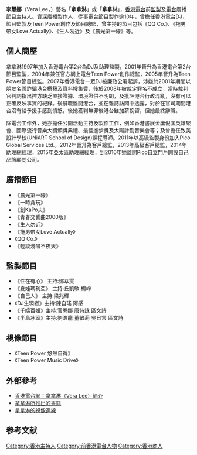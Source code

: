 {{BLP unsourced|time=2021-02-18T12:42:50+00:00}}
'''李慧娜'''（Vera Lee，{{bd||1月15日}}）藝名「'''拿拿淋'''」或「'''拿拿林'''」，[[香港電台|香港電台]]前[[監製|監製]]及[[電台|電台]]廣播[[節目主持人|節目主持人]]。資深廣播製作人，從事電台節目製作逾10年，曾擔任香港電台DJ，節目監製及Teen Power創作及節目總監，曾主持的節目包括《QQ Co.》、《拖男帶女Love Actually》、《生人勿近》及《晨光第一線》等。

==個人簡歷==
拿拿淋1997年加入香港電台第2台為DJ及助理監製，2001年晉升為香港電台第2台節目監製，2004年兼任官方網上電台Teen Power創作總監，2005年晉升為Teen Power節目總監。2007年香港電台一眾DJ被廉政公署起訴，涉嫌於2001年期間以朋友名義詐騙港台撰稿及資料搜集費，後於2008年被裁定罪名不成立，當時裁判官判詞指出控方缺乏直接證據、環境證供不明朗，及批評港台行政混亂，沒有可以正確反映事實的紀錄。後辭職離開港台，並在雜誌訪問中透露，對於在官司期間港台沒有給予援手感到憤怒，後她獲判無罪後港台雖加薪挽留，但她最終辭職。

除電台工作外，她亦擔任公開活動主持及製作工作，例如香港書展金庸倪匡英雄聚會、國際流行音樂大獎頒獎典禮、最佳進步獎及太陽計劃音樂會等；及曾擔任致美設計學校(UNiART School of Design)課程導師。2011年以高級監製身份加入Pico Global Services Ltd.，2012年晉升為客戶總監，2013年高級客戶總監，2014年助理總經理，2015年亞太區助理總經理，到2016年她離開Pico自立門戶開設自己品牌顧問公司。

==廣播節目==
* 《晨光第一線》
* 《一時貪玩》
* 《創KaPo夫》
* 《青春交響曲2000版》
* 《生人勿近》
* 《拖男帶女Love Actually》
* 《QQ Co.》
* 《輕談淺唱不夜天》

==監製節目==
* 《性在有心》  主持:鄧萃雯
* 《夏娃瑪利亞》 主持:丘凱敏 楊崢
* 《自己人》 主持:梁兆輝
* 《DJ生環者》主持:陳自瑤 阿感
* 《千嬌百媚》主持:官恩娜 唐詩詠 區文詩
* 《半島冰室》主持:劉浩龍 董敏莉 吳日言 區文詩

==視像節目==
* 《Teen Power 悠然自得》 
* 《Teen Power Music Drive》

==外部參考==
* [http://www.rthk.org.hk/channel/radio2/r2/20_profile.htm 香港電台網：拿拿淋（Vera Lee）簡介] {{Wayback|url=http://www.rthk.org.hk/channel/radio2/r2/20_profile.htm |date=20100117095900 }}
* [http://www.hkedcity.net/library/search/index.phtml?author=%AE%B3%AE%B3%B2O 拿拿淋所推出的書籍] {{Wayback|url=http://www.hkedcity.net/library/search/index.phtml?author=%AE%B3%AE%B3%B2O |date=20060111231152 }}
* [https://web.archive.org/web/20090709185240/http://teenpower.rthk.org.hk/program/relax/  拿拿淋的視像連線]

==参考文献==
<div class="references-small">
<references />
</div>
[[Category:香港主持人|Category:香港主持人]]
[[Category:前香港電台人物|Category:前香港電台人物]]
[[Category:香港商人|Category:香港商人]]